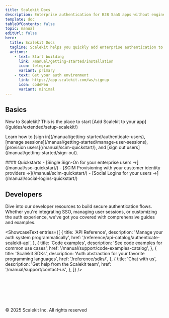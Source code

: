 ```yaml
---
title: Scalekit Docs
description: Enterprise authentication for B2B SaaS apps without engineering overhead
template: doc
tableOfContents: false
topic: manual
editUrl: false
hero:
  title: Scalekit Docs
  tagline: Scalekit helps you quickly add enterprise authentication to your B2B SaaS app without engineering overhead. It provides plug-and-play auth solutions like SSO, SCIM, and Social Logins
  actions:
    - text: Start building
      link: /manual/getting-started/installation
      icon: telegram
      variant: primary
    - text: Get your auth environment
      link: https://app.scalekit.com/ws/signup
      icon: codePen
      variant: minimal
---
```




## Basics

<CardGrid>

<div>
   New to Scalekit? This is the place to start
  <CheckItem iconName="rocket">
     [Add Scalekit to your app](/guides/extended/setup-scalekit/)
  </CheckItem>
  <p>
    Learn how to [sign in](/manual/getting-started/authenticate-users), [manage sessions](/manual/getting-started/manage-user-sessions), [provision users](/manual/scim-quickstart/), and [sign out users](/manual/getting-started/sign-out).
  </p>
</div>

<div>
    #### Quickstarts
    <SimpleList>
      - [Single Sign-On for your enterprise users &rarr;](/manual/sso-quickstart/)
      - [SCIM Provisioning with your customer identity providers &rarr;](/manual/scim-quickstart/)
      - [Social Logins for your users &rarr;](/manual/social-logins-quickstart/)
    </SimpleList>
</div>

</CardGrid>

## Developers

<p>
  Dive into our developer resources to build secure authentication flows. Whether you're integrating SSO, managing user sessions, or customizing the auth experience, we've got you covered with comprehensive guides and examples.
</p>


<ShowcaseText
  entries={[
    {
      title: 'API Reference',
      description: 'Manage your auth system programmatically',
      href: '/reference/api-catalog/authenticate-scalekit-api',
    },
    {
      title: 'Code examples',
      description: 'See code examples for common use cases',
      href: '/manual/support/code-examples-catalog',
    },
    {
      title: 'Scalekit SDKs',
      description: 'Auth abstraction for your favorite programming languages',
      href: '/reference/sdks/',
    },
    {
      title: 'Chat with us',
      description: 'Get help from the Scalekit team',
      href: '/manual/support/contact-us',
    },
  ]}
/>



<footer style="margin-top: 6rem; padding-top: 1rem; border-top: 1px solid var(--sl-color-gray-5); text-align: left; font-size: 0.875rem; color: var(--sl-color-gray-3);">
  © 2025 Scalekit Inc. All rights reserved
</footer>
